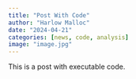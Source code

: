 ```yaml
---
title: "Post With Code"
author: "Harlow Malloc"
date: "2024-04-21"
categories: [news, code, analysis]
image: "image.jpg"
---
```


This is a post with executable code.
